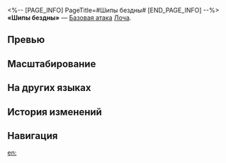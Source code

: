 <%-- [PAGE_INFO]
PageTitle=#Шипы бездны#
[END_PAGE_INFO] --%>
{{Навык Инфобокс
|Название         = Шипы бездны
|Изображение      = Навык Шипы бездны.png
|Персонаж         = Лоча
|Тип              = Базовая атака
|Тэг              = Одиночная атака
|УронСтойк        = 10
|ЭнергияГен       = 20
|Энергия          = 
|Длительность     = 
|Описание         = Наносит выбранному противнику мнимый урон, равный {{Цвет|Выделенный|50%—110%}} от силы атаки Лочи.
|Свойство1        = 
|Масштабирование1 = 
}}
'''«Шипы бездны»''' — [[Базовая атака]] [[Лоча]].

==Превью==
{{Превью
|Файл = Шипы бездны Превью
}}

==Масштабирование==
{{Масштабирование навыка|тип=Базовая атака
|50%;60%;70%;80%;90%;100%;110%;120%;130%;140%
}}

==На других языках==
{{На других языках
|en   = Thorns of the Abyss
|zhs  = 黑渊的棘刺
|zht  = 黑淵的棘刺
|ja   = {{Rubi|黒淵|こくえん}}の{{Rubi|棘|とげ}}
|ko   = 흑연의 가시
|es   = Espinas del abismo
|fr   = Épines de l'abîme
|ru   = Шипы бездны
|th   = Thorns of the Abyss
|vi   = Gai Vực Sâu
|de   = Dornen des Abgrunds
|id   = Thorns of the Abyss
|pt   = Espinhos do Abismo
}}

==История изменений==
{{История изменений|3.5}}

==Навигация==
{{Навык Навбокс|Лоча}}

[[en:]]